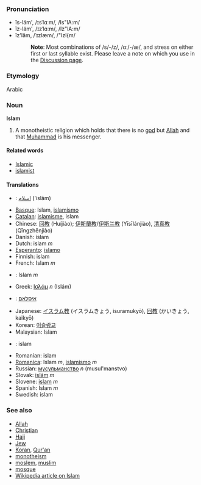 ===Pronunciation===
*ĭs-läm', /ɪsˈlɑːm/, /Is"lA:m/
*ĭz-läm', /ɪzˈlɑːm/, /Iz"lA:m/
*ĭz'lăm, /ˈɪzlæm/, /"Izl{m/
*:'''Note''': Most combinations of /s/-/z/, /ɑː/-/æ/, and stress on either first or last syllable exist. Please leave a note on which you use in the [[Talk:Islam|Discussion page]].

===Etymology===
Arabic

=== Noun ===
'''Islam'''

# A monotheistic religion which holds that there is no [[god]] but [[Allah]] and that [[Muhammad]] is his messenger.

==== Related words ====

*[[Islamic]]
*[[islamist]]

==== Translations ====
*{{ar}}: [[اسلام]] ('islām)
*[[Basque]]: Islam, [[islamismo]]
*[[Catalan]]: [[islamisme]], islam
*Chinese: [[回教]] (Huíjiào); [[伊斯蘭教]]/[[伊斯兰教]] (Yīsīlánjiào), [[清真教]] (Qīngzhēnjiào)
*Danish: islam
*Dutch: islam ''m''
*[[Esperanto]]: [[islamo]]
*Finnish: islam
*French: Islam ''m''
*{{de}}: Islam ''m''
*Greek: [[Ισλάμ]] ''n'' (Isl&aacute;m)
*{{he}}: [[איסלאם]]
*Japanese: [[イスラム教]] (イスラムきょう, isuramukyō), [[回教]] (かいきょう, kaikyō)
*Korean: [[이슬람교]]
*Malaysian: Islam
*{{pl}}: islam
*Romanian: islam
*[[Romanica]]: Islam ''m'', [[islamismo]] ''m''
*Russian: [[мусульманство]] ''n'' (musul'manstvo)
*Slovak: [[islám]] ''m''
*Slovene: [[islam]] ''m''
*Spanish: Islam ''m''
*Swedish: islam

===See also===

*[[Allah]]
*[[Christian]]
*[[Hajj]]
*[[Jew]]
*[[Koran]], [[Qur'an]]
*[[monotheism]]
*[[moslem]], [[muslim]]
*[[mosque]]
*[[w:en:islam|Wikipedia article on Islam]]